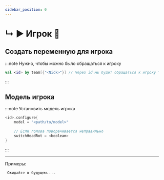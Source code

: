 ```yaml
---
sidebar_position: 0
---
```


# ↳ ▶ Игрок 💁

## Создать переменную для игрока

:::note Нужно, чтобы можно было обращаться к игроку
```kts
val <id> by team[{"<Nick>"}] // Через id мы будет обращаться к игроку "Nick"
```
:::

## Модель игрока

:::note Установить модель игрока
```kts
<id>.configure{
    model = "<path/to/model>"
    
    // Если голова поворачивается неправильно
    switchHeadRot = <boolean>
}
```

:::

---

Примеры:
```kts
 Ожидайте в будущем....
```
